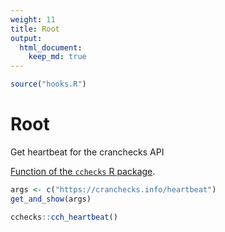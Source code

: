 ```yaml
---
weight: 11
title: Root
output: 
  html_document:
    keep_md: true
---
```


```r
source("hooks.R")
```

# Root

Get heartbeat for the cranchecks API

[Function of the `cchecks` R package](https://docs.ropensci.org/cchecks/reference/cch_heartbeat.html).

```r
args <- c("https://cranchecks.info/heartbeat")
get_and_show(args)
```

```r
cchecks::cch_heartbeat()
```
